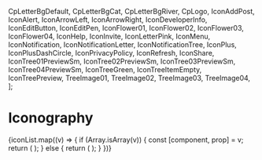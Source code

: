 

<Meta title="Iconography" />

  CpLetterBgDefault,
  CpLetterBgCat,
  CpLetterBgRiver,
  CpLogo,
  IconAddPost,
  IconAlert,
  IconArrowLeft,
  IconArrowRight,
  IconDeveloperInfo,
  IconEditButton,
  IconEditPen,
  IconFlower01,
  IconFlower02,
  IconFlower03,
  IconFlower04,
  IconHelp,
  IconInvite,
  IconLetterPink,
  IconMenu,
  IconNotification,
  IconNotificationLetter,
  IconNotificationTree,
  IconPlus,
  IconPlusDashCircle,
  IconPrivacyPolicy,
  IconRefresh,
  IconShare,
  IconTree01PreviewSm,
  IconTree02PreviewSm,
  IconTree03PreviewSm,
  IconTree04PreviewSm,
  IconTreeGreen,
  IconTreeItemEmpty,
  IconTreePreview,
  TreeImage01,
  TreeImage02,
  TreeImage03,
  TreeImage04,
];

# Iconography

<IconGallery>
  {iconList.map((v) => {
    if (Array.isArray(v)) {
      const [component, prop] = v;
      return (
        <IconItem name={component.name} key={component.name}>
          <IconExample component={component} prop={props} />
        </IconItem>
      );
    } else {
      return (
        <IconItem name={v.name} key={v.name}>
          <IconExample component={v} />
        </IconItem>
      );
    }
  })}
</IconGallery>
